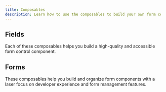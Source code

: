```yaml
---
title: Composables
description: Learn how to use the composables to build your own form controls.
---
```



## Fields

Each of these composables helps you build a high-quality and accessible form control component.

<div class="grid grid-cols-[repeat(auto-fit,minmax(200px,1fr))] gap-4">
  <PreviewCard
    client:idle
    title="Text Fields"
    description="Allows users to enter plain text."
    link="/guides/fields/text-fields/"
    src="/thumbs/text.mp4"
  />
  <PreviewCard
    client:idle
    title="Search Fields"
    description="Allows users to enter a search query, submit it, or clear it."
    link="/guides/fields/search-fields/"
    src="/thumbs/search.mp4"
  />
  <PreviewCard
    client:idle
    title="Number Fields"
    description="Allows users to enter, increment, or decrement a number value with formatting options."
    link="/guides/fields/number-fields/"
    src="/thumbs/number.mp4"
  />
  <PreviewCard
    client:idle
    title="Switches"
    description="Allows users to toggle between two states."
    link="/guides/fields/switches/"
    src="/thumbs/switch.mp4"
  />
  <PreviewCard
    client:idle
    title="Radio Buttons"
    description="Allows users to select a single item from a group of options."
    link="/guides/fields/radios/"
    src="/thumbs/radio.mp4"
  />
  <PreviewCard
    client:idle
    title="Checkboxes"
    description="Allows users to select one or more items from a group of options."
    link="/guides/fields/checkboxes/"
    src="/thumbs/checkboxes.mp4"
  />
  <PreviewCard
    client:idle
    title="Select Fields"
    description="Allows users to display a collapsible list of options that they can search and select one or more items from."
    link="/guides/fields/selects/"
    src="/thumbs/select.mp4"
  />
  <PreviewCard
    client:idle
    title="Sliders"
    description="Allows users to select one or more values from a range of values."
    link="/guides/fields/sliders/"
    src="/thumbs/slider.mp4"
  />
  <PreviewCard
    client:idle
    title="Hidden Fields"
    description="Useful for tokens, IDs, and other values that are only relevant to the server."
    link="/guides/fields/hidden-fields/"
    src="/thumbs/hidden.mp4"
  />
  <PreviewCard
    client:idle
    title="Custom Fields"
    description="Useful for creating unconventional form controls, or wrapping 3rd party components."
    link="/guides/fields/custom-fields/"
    src="/thumbs/custom.mp4"
  />
  <PreviewCard
    client:idle
    title="ComboBox Fields"
    description="Searchable Text Inputs with a dropdown list of options for quick selection."
    link="/guides/fields/comboboxes/"
    src="/thumbs/combobox.mp4"
  />
</div>

## Forms

These composables help you build and organize form components with a laser focus on developer experience and form management features.

<div class="grid grid-cols-[repeat(auto-fit,minmax(200px,1fr))] gap-4">
  <PreviewCard
    client:idle
    title="Forms"
    description="Allows users to validate and submit data to the server."
    link="/guides/forms/"
    src="/thumbs/form.mp4"
  />
  <PreviewCard
    client:idle
    title="Form Groups"
    description="Allows users to group related fields together."
    link="/guides/forms/form-groups/"
    src="/thumbs/form-group.mp4"
  />
  <PreviewCard
    client:idle
    title="Form Repeaters"
    description="Allows users to group related fields together."
    link="/guides/forms/form-repeater/"
    src="/thumbs/form-repeater.mp4"
  />
</div>
